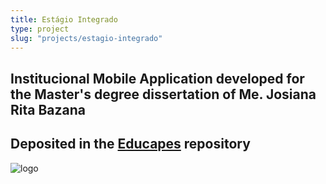 ```yaml
---
title: Estágio Integrado
type: project
slug: "projects/estagio-integrado"
---
```


## Institucional Mobile Application developed for the Master's degree dissertation of Me. Josiana Rita Bazana

## Deposited in the [Educapes](https://educapes.capes.gov.br/handle/capes/571875) repository

![logo](./estagio-integrado.png)

